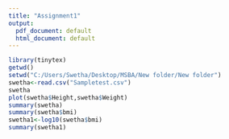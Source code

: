 ---
title: "Assignment1"
output:
  pdf_document: default
  html_document: default
---
```{R}
library(tinytex)
getwd()
setwd("C:/Users/Swetha/Desktop/MSBA/New folder/New folder")
swetha<-read.csv("Sampletest.csv")
swetha
plot(swetha$Height,swetha$Weight)
summary(swetha)
summary(swetha$bmi)
swetha1<-log10(swetha$bmi)
summary(swetha1)

```